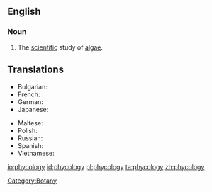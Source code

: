 ==English==
{{wikipedia}}
===Noun===
{{en-noun|-}}

# The [[scientific]] study of [[algae]].
== Translations==
{{trans-top|the study}}
* Bulgarian: {{t|bg|алгология|sc=Cyrl}}
* French: {{t+|fr|phycologie}}
* German: {{t+|de|Phykologie|f}}
* Japanese: {{t-|ja||tr=|sc=Jpan}}
{{trans-mid}}
* Maltese: {{t|mt||m|xs=Maltese}}
* Polish: {{t+|pl||f}}
* Russian: {{t|ru|альгология||m|sc=Cyrl}}
* Spanish: {{t|es|ficología|f}}
* Vietnamese: {{t+|vi|thuộc tảo|xs=Vietnamese}}
{{trans-bottom}}
[[Category:Botany]]

[[io:phycology]]
[[id:phycology]]
[[pl:phycology]]
[[ta:phycology]]
[[zh:phycology]]